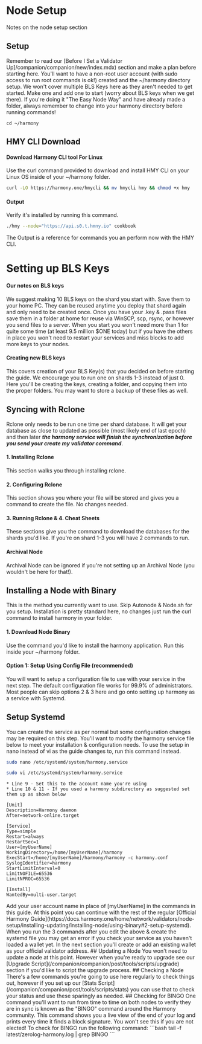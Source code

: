 
# Node Setup
Notes on the node setup section
## Setup
Remember to read our [Before I Set a Validator Up]/companion/companion/new/index.mdx) section and make a plan before starting here. You'll want to have a non-root user account (with sudo access to run root commands is ok!) created and the ~/harmony directory setup.
<Callout emoji="ℹ️">
We won't cover multiple BLS Keys here as they aren't needed to get started. Make one and add one to start (worry about BLS keys when we get there).
</Callout>
If you're doing it "The Easy Node Way" and have already made a folder, always remember to change into your harmony directory before running commands!
```text
cd ~/harmony
```
## HMY CLI Download
#### Download Harmony CLI tool For Linux
Use the curl command provided to download and install HMY CLI on your Linux OS inside of your ~/harmony folder.
```bash
curl -LO https://harmony.one/hmycli && mv hmycli hmy && chmod +x hmy
```
#### Output
Verify it's installed by running this command.
```bash
./hmy --node="https://api.s0.t.hmny.io" cookbook
```
The Output is a reference for commands you an perform now with the HMY CLI.
# Setting up BLS Keys
#### Our notes on BLS keys
We suggest making 10 BLS keys on the shard you start with. Save them to your home PC. They can be reused anytime you deploy that shard again and only need to be created once. Once you have your .key & .pass files save them in a folder at home for reuse via WinSCP, scp, rsync, or however you send files to a server.
<Callout emoji="ℹ️">
When you start you won't need more than 1 for quite some time (at least 9.5 million $ONE today) but if you have the others in place you won't need to restart your services and miss blocks to add more keys to your nodes.
</Callout>
#### Creating new BLS keys
This covers creation of your BLS Key(s) that you decided on before starting the guide. We encourage you to run one on shards 1-3 instead of just 0.
<Callout emoji="ℹ️">
Here you'll be creating the keys, creating a folder, and copying them into the proper folders.
</Callout>
You may want to store a backup of these files as well.
## Syncing with Rclone
Rclone only needs to be run one time per shard database. It will get your database as close to updated as possible (most likely end of last epoch) and then later _**the harmony service will finish the synchronization before you send your create my validator command**_.
#### 1. Installing Rclone
This section walks you through installing rclone.
#### 2. Configuring Rclone
This section shows you where your file will be stored and gives you a command to create the file. No changes needed.
#### 3. Running Rclone & 4. Cheat Sheets
These sections give you the command to download the databases for the shards you'd like. If you're on shard 1-3 you will have 2 commands to run.
#### Archival Node
Archival Node can be ignored if you're not setting up an Archival Node (you wouldn't be here for that!).
## Installing a Node with Binary
This is the method you currently want to use. Skip Autonode & Node.sh for you setup. Installation is pretty standard here, no changes just run the curl command to install harmony in your folder.
#### 1. Download Node Binary
Use the command you'd like to install the harmony application. Run this inside your ~/harmony folder.
#### Option 1: Setup Using Config File (recommended)
You will want to setup a configuration file to use with your service in the next step. The default configuration file works for 99.9% of administrators.  
<Callout emoji="ℹ️">
Most people can skip options 2 & 3 here and go onto setting up harmony as a service with Systemd.
</Callout>
## Setup Systemd
You can create the service as per normal but some configuration changes may be required on this step. You'll want to modify the harmony service file below to meet your installation & configuration needs.
<Callout emoji="ℹ️">
To use the setup in nano instead of vi as the guide changes to, run this command instead.
</Callout>
```bash
sudo nano /etc/systemd/system/harmony.service
```
```bash
sudo vi /etc/systemd/system/harmony.service
```
    * Line 9 - Set this to the account name you're using
    * Line 10 & 11 - If you used a harmony subdirectory as suggested set them up as shown below
```text
[Unit]
Description=Harmony daemon
After=network-online.target

[Service]
Type=simple
Restart=always
RestartSec=1
User=[myUserName]
WorkingDirectory=/home/[myUserName]/harmony
ExecStart=/home/[myUserName]/harmony/harmony -c harmony.conf
SyslogIdentifier=harmony
StartLimitInterval=0
LimitNOFILE=65536
LimitNPROC=65536

[Install]
WantedBy=multi-user.target
```
<Callout emoji="ℹ️">
    Add your user account name in place of [myUserName] in the commands in this guide.
</Callout>
At this point you can continue with the rest of the regular [Official Harmony Guide](https://docs.harmony.one/home/network/validators/node-setup/installing-updating/installing-node/using-binary#2-setup-systemd).
<Callout emoji="ℹ️">
When you run the 3 commands after you edit the above & create the systemd file you may get an error if you check your service as you haven't loaded a wallet yet. In the next section you'll create or add an existing wallet as your official validator address.
</Callout>
## Updating a Node
You won't need to update a node at this point. However when you're ready to upgrade see our [Upgrade Script](/companion/companion/post/tools/scripts/upgrade) section if you'd like to script the upgrade process.
## Checking a Node
There's a few commands you're going to use here regularly to check things out, however if you set up our [Stats Script](/companion/companion/post/tools/scripts/stats) you can use that to check your status and use these sparingly as needed.
## Checking for BINGO
One command you'll want to run from time to time on both nodes to verify they are in sync is known as the "BINGO" command around the Harmony community. This command shows you a live view of the end of your log and prints every time it finds a block signature. You won't see this if you are not elected! To check for BINGO run the following command:
```bash
tail -f latest/zerolog-harmony.log | grep BINGO
```